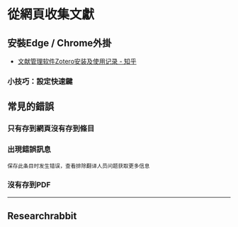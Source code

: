 # 從網頁收集文獻

## 安裝Edge / Chrome外掛
* [文献管理软件Zotero安装及使用记录 - 知乎](https://zhuanlan.zhihu.com/p/374812718)

### 小技巧：設定快速鍵

## 常見的錯誤

### 只有存到網頁沒有存到條目

### 出現錯誤訊息
```
保存此条目时发生错误，查看排除翻译人员问题获取更多信息
```

### 沒有存到PDF

---

## Researchrabbit
